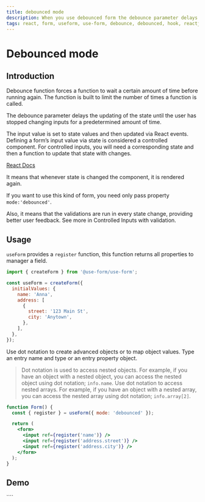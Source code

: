 ```yaml
---
title: debounced mode
description: When you use debounced form the debounce parameter delays the updating of the state until the user has stopped changing inputs for a predetermined amount of time.
tags: react, form, useform, use-form, debounce, debounced, hook, reactjs
---
```


# Debounced mode

## Introduction

Debounce function forces a function to wait a certain amount of time before running again. The function is built to limit the number of times a function is called.

The debounce parameter delays the updating of the state until the user has stopped changing inputs for a predetermined amount of time.

The input value is set to state values and then updated via React events. Defining a form’s input value via state is considered a controlled component. For controlled inputs, you will need a corresponding state and then a function to update that state with changes.

[React Docs](https://reactjs.org/docs/forms.html)

It means that whenever state is changed the component, it is rendered again.

If you want to use this kind of form, you need only pass property `mode:'debounced'`.

Also, it means that the validations are run in every state change, providing better user feedback.
See more in Controlled Inputs with validation.

## Usage

`useForm` provides a `register` function, this function returns all properties to manager a field.

```jsx
import { createForm } from '@use-form/use-form';

const useForm = createForm({
  initialValues: {
    name: 'Anna',
    address: [
      {
        street: '123 Main St',
        city: 'Anytown',
      },
    ],
  },
});
```

Use dot notation to create advanced objects or to map object values. Type an entry name and type or an entry property object.

> Dot notation is used to access nested objects. For example, if you have an object with a nested object, you can access the nested object using dot notation; `info.name`.
> Use dot notation to access nested arrays. For example, if you
> have an object with a nested array, you can access the nested array using dot notation;
> `info.array[2]`.

```jsx
function Form() {
  const { register } = useForm({ mode: 'debounced' });

  return (
    <form>
      <input ref={register('name')} />
      <input ref={register('address.street')} />
      <input ref={register('address.city')} />
    </form>
  );
}
```

## Demo

<Demo url="https://codesandbox.io/embed/useform-debounced-sdokv?fontsize=14&hidenavigation=1&theme=dark" />
````
